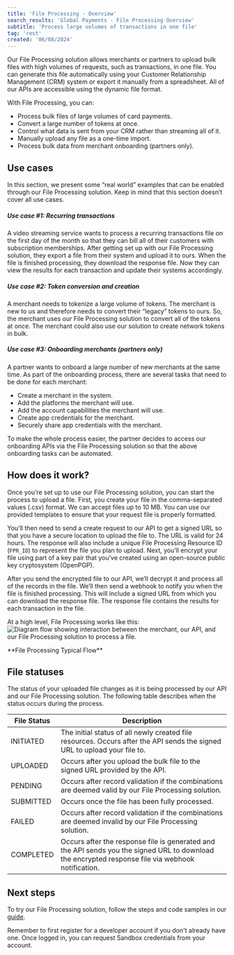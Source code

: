 ```yaml
---
title: 'File Processing - Overview'
search_results: 'Global Payments - File Processing Overview'
subtitle: 'Process large volumes of transactions in one file'
tag: 'rest'
created: '06/08/2024'
---
```


Our File Processing solution allows merchants or partners to upload bulk files with high volumes of requests, such as transactions, in one file. You can generate this file automatically using your Customer Relationship Management (CRM) system or export it manually from a spreadsheet. All of our APIs are accessible using the dynamic file format. 

With File Processing, you can:
* Process bulk files of large volumes of card payments.
* Convert a large number of tokens at once.
* Control what data is sent from your CRM rather than streaming all of it.
* Manually upload any file as a one-time import.
* Process bulk data from merchant onboarding (partners only).

## Use cases
In this section, we present some “real world” examples that can be enabled through our File Processing solution. Keep in mind that this section doesn’t cover all use cases.

##### Use case #1: Recurring transactions
A video streaming service wants to process a recurring transactions file on the first day of the month so that they can bill all of their customers with subscription memberships. After getting set up with our File Processing solution, they export a file from their system and upload it to ours. When the file is finished processing, they download the response file. Now they can view the results for each transaction and update their systems accordingly.

##### Use case #2: Token conversion and creation
A merchant needs to tokenize a large volume of tokens. The merchant is new to us and therefore needs to convert their “legacy” tokens to ours. So, the merchant uses our File Processing solution to convert all of the tokens at once. The merchant could also use our solution to create network tokens in bulk.

##### Use case #3: Onboarding merchants (partners only)
A partner wants to onboard a large number of new merchants at the same time. As part of the onboarding process, there are several tasks that need to be done for each merchant: 

* Create a merchant in the system.
* Add the platforms the merchant will use.
* Add the account capabilities the merchant will use.
* Create app credentials for the merchant.
* Securely share app credentials with the merchant.

To make the whole process easier, the partner decides to access our onboarding APIs via the File Processing solution so that the above onboarding tasks can be automated.

## How does it work?
Once you’re set up to use our File Processing solution, you can start the process to upload a file. First, you create your file in the comma-separated values (.csv) format. We can accept files up to 10 MB. You can use our provided templates to ensure that your request file is properly formatted.

You’ll then need to send a create request to our API to get a signed URL so that you have a secure location to upload the file to. The URL is valid for 24 hours. The response will also include a unique File Processing Resource ID (`FPR_ID`) to represent the file you plan to upload. Next, you’ll encrypt your file using part of a key pair that you’ve created using an open-source public key cryptosystem (OpenPGP). 

After you send the encrypted file to our API, we’ll decrypt it and process all of the records in the file. We’ll then send a webhook to notify you when the file is finished processing. This will include a signed URL from which you can download the response file. The response file contains the results for each transaction in the file.

At a high level, File Processing works like this:
![Diagram flow showing interaction between the merchant, our API, and our File Processing solution to process a file.](/gh-assets/file-processing_flow.png)
 <p style={{textAlign: "center"}}>**File Processing Typical Flow**</p>

## File statuses
The status of your uploaded file changes as it is being processed by our API and our File Processing solution. The following table describes when the status occurs during the process.

| File Status | Description |
| -------- | ------- |
| INITIATED | The initial status of all newly created file resources. Occurs after the API sends the signed URL to upload your file to. |
| UPLOADED | Occurs after you upload the bulk file to the signed URL provided by the API. |
| PENDING | Occurs after record validation if the combinations are deemed valid by our File Processing solution. |
| SUBMITTED | Occurs once the file has been fully processed. |
| FAILED | Occurs after record validation if the combinations are deemed invalid by our File Processing solution. |
| COMPLETED | Occurs after the response file is generated and the API sends you the signed URL to download the encrypted response file via webhook notification. |

## Next steps
To try our File Processing solution, follow the steps and code samples in our [guide](/docs/operations/file-processing-guide).

<Infobox>
  Remember to first register for a developer account if you don't already have one. Once logged in, you can request Sandbox credentials from your account.
  </Infobox>

